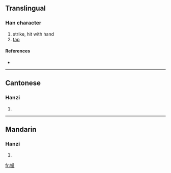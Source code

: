 ==Translingual==

===Han character===
{{Han char|rn=64|rad=手|as=09|sn=12|four=5206<sub>4</sub>|canj=手竹十山 (QHJU)}}

# strike, hit with hand
# [[tap]]

====References====
* {{Han ref|kx=0442.050|dkj=12352|dj=0793.070|hdz=31920.100|uh=63D7|ud=25559|bh=D970|bd=55664}}

----

==Cantonese==

===Hanzi===
{{yue-hanzi|jyut=|y=cheun4}}

# {{defn|Cantonese}}

----

==Mandarin==

===Hanzi===
{{cmn-hanzi|pin=[[chuāi]] ([[chuai1]]), [[chuài]] ([[chuai4]]), [[shǔn]] ([[shun3]]), [[tuán]] ([[tuan2]]), [[zhuī]] ([[zhui1]])|wg=ch'uai<sup>1</sup>, ch'uai<sup>4</sup>, shun<sup>3</sup>, t'uan<sup>2</sup>, chui<sup>1</sup>}}

# {{defn|Mandarin}}

[[fr:揗]]